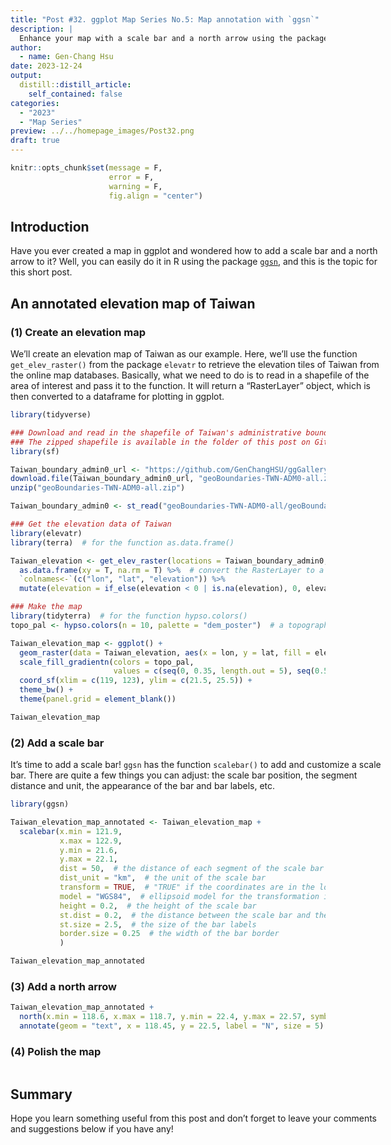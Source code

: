 ```yaml
---
title: "Post #32. ggplot Map Series No.5: Map annotation with `ggsn`"
description: |
  Enhance your map with a scale bar and a north arrow using the package `ggsn`!
author:
  - name: Gen-Chang Hsu
date: 2023-12-24
output:
  distill::distill_article:
    self_contained: false
categories:
  - "2023"
  - "Map Series"
preview: ../../homepage_images/Post32.png
draft: true
---
```


<!-- Webpage style -->

<style>
d-article a {
  color: #2780e3 !important;
  border-bottom: none !important;
}

d-article a:hover {
  color: #2780e3 !important;
  border-bottom: 2px solid !important;
}

d-byline {
  margin-left: -10% !important;
}

d-title {
  margin-left: -10%;
}

d-title h1{
  font-size: 45px;
  width: 130%;
}

d-article {
  margin-left: -10%;
}

p {
  width: 120%;
}

d-article h2 {
  width: 120%;
}

d-article h3 {
  width: 120%;
  font-size: 28px;
}

div.article-footer{
  width: 120%;
}

d-article div.sourceCode { 
  width: 120% !important;
}

d-article pre { 
  width: 120% !important;
}

div.l-body {
  width: 120% !important;
}

d-article table thead tr {
  height: 60px !important;
  width: 210px !important;
}

d-article table thead th {
  height: 60px !important;
  font-size: 22px !important;
  width: 210px !important;
}

d-article table tbody tr td {
  font-size: 21px !important;
  height: 60px !important;
  text-align: center !important;
  width: 210px !important;
}

div.l-body img {
    margin-right: 30% !important;
}

</style>

<head>
  <base target="_blank">
</head>

```r
knitr::opts_chunk$set(message = F, 
                      error = F, 
                      warning = F,
                      fig.align = "center")

```

<!-- Start of the article -->

## Introduction

Have you ever created a map in ggplot and wondered how to add a scale bar and a north arrow to it? Well, you can easily do it in R using the package [`ggsn`](https://paleolimbot.github.io/ggspatial/index.html), and this is the topic for this short post.


## An annotated elevation map of Taiwan

### (1) Create an elevation map
We'll create an elevation map of Taiwan as our example. Here, we'll use the function `get_elev_raster()` from the package `elevatr` to retrieve the elevation tiles of Taiwan from the online map databases. Basically, what we need to do is to read in a shapefile of the area of interest and pass it to the function. It will return a "RasterLayer" object, which is then converted to a dataframe for plotting in ggplot.

```r
library(tidyverse)

### Download and read in the shapefile of Taiwan's administrative boundary
### The zipped shapefile is available in the folder of this post on GitHub
library(sf)

Taiwan_boundary_admin0_url <- "https://github.com/GenChangHSU/ggGallery/blob/master/_posts/2023-12-24-post-32-ggplot-map-series-no5-map-annotation-with-ggsn/geoBoundaries-TWN-ADM0-all.zip?raw=TRUE"
download.file(Taiwan_boundary_admin0_url, "geoBoundaries-TWN-ADM0-all.zip", mode = "wb")
unzip("geoBoundaries-TWN-ADM0-all.zip")

Taiwan_boundary_admin0 <- st_read("geoBoundaries-TWN-ADM0-all/geoBoundaries-TWN-ADM0.shp", quiet = T)

### Get the elevation data of Taiwan
library(elevatr)
library(terra)  # for the function as.data.frame()

Taiwan_elevation <- get_elev_raster(locations = Taiwan_boundary_admin0, z = 9, clip = "locations") %>%  # z controls the resolution of the elevation tiles
  as.data.frame(xy = T, na.rm = T) %>%  # convert the RasterLayer to a dataframe
  `colnames<-`(c("lon", "lat", "elevation")) %>% 
  mutate(elevation = if_else(elevation < 0 | is.na(elevation), 0, elevation))  # set the negative elevation values and NAs to 0

### Make the map
library(tidyterra)  # for the function hypso.colors()
topo_pal <- hypso.colors(n = 10, palette = "dem_poster")  # a topographic color palette

Taiwan_elevation_map <- ggplot() + 
  geom_raster(data = Taiwan_elevation, aes(x = lon, y = lat, fill = elevation), show.legend = F) +
  scale_fill_gradientn(colors = topo_pal,
                       values = c(seq(0, 0.35, length.out = 5), seq(0.5, 1, length.out = 5))) +
  coord_sf(xlim = c(119, 123), ylim = c(21.5, 25.5)) +
  theme_bw() + 
  theme(panel.grid = element_blank())

Taiwan_elevation_map

```

### (2) Add a scale bar

It's time to add a scale bar! `ggsn` has the function `scalebar()` to add and customize a scale bar. There are quite a few things you can adjust: the scale bar position, the segment distance and unit, the appearance of the bar and bar labels, etc.

```r
library(ggsn)

Taiwan_elevation_map_annotated <- Taiwan_elevation_map + 
  scalebar(x.min = 121.9, 
           x.max = 122.9,
           y.min = 21.6,
           y.max = 22.1,
           dist = 50,  # the distance of each segment of the scale bar
           dist_unit = "km",  # the unit of the scale bar 
           transform = TRUE,  # "TRUE" if the coordinates are in the long-lat format
           model = "WGS84",  # ellipsoid model for the transformation if "transform = TRUE"
           height = 0.2,  # the height of the scale bar
           st.dist = 0.2,  # the distance between the scale bar and the bar labels
           st.size = 2.5,  # the size of the bar labels
           border.size = 0.25  # the width of the bar border
           )  

Taiwan_elevation_map_annotated

```

### (3) Add a north arrow


```r
Taiwan_elevation_map_annotated + 
  north(x.min = 118.6, x.max = 118.7, y.min = 22.4, y.max = 22.57, symbol = 10, scale = 5) + 
  annotate(geom = "text", x = 118.45, y = 22.5, label = "N", size = 5)

```


### (4) Polish the map


```r




```



## Summary


Hope you learn something useful from this post and don't forget to leave your comments and suggestions below if you have any!


